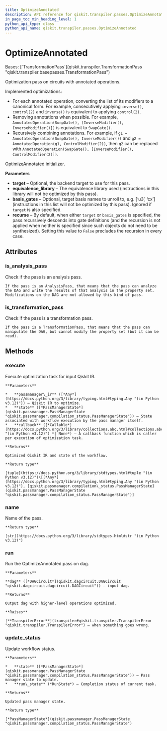 ```yaml
---
title: OptimizeAnnotated
description: API reference for qiskit.transpiler.passes.OptimizeAnnotated
in_page_toc_min_heading_level: 1
python_api_type: class
python_api_name: qiskit.transpiler.passes.OptimizeAnnotated
---
```


# OptimizeAnnotated

<Class id="qiskit.transpiler.passes.OptimizeAnnotated" isDedicatedPage={true} github="https://github.com/Qiskit/qiskit/tree/main/qiskit/transpiler/passes/optimization/optimize_annotated.py#L28-L210" signature="qiskit.transpiler.passes.OptimizeAnnotated(*args, **kwargs)">
  Bases: [`TransformationPass`](qiskit.transpiler.TransformationPass "qiskit.transpiler.basepasses.TransformationPass")

  Optimization pass on circuits with annotated operations.

  Implemented optimizations:

  *   For each annotated operation, converting the list of its modifiers to a canonical form. For example, consecutively applying `inverse()`, `control(2)` and `inverse()` is equivalent to applying `control(2)`.
  *   Removing annotations when possible. For example, `AnnotatedOperation(SwapGate(), [InverseModifier(), InverseModifier()])` is equivalent to `SwapGate()`.
  *   Recursively combining annotations. For example, if `g1 = AnnotatedOperation(SwapGate(), InverseModifier())` and `g2 = AnnotatedOperation(g1, ControlModifier(2))`, then `g2` can be replaced with `AnnotatedOperation(SwapGate(), [InverseModifier(), ControlModifier(2)])`.

  OptimizeAnnotated initializer.

  **Parameters**

  *   **target** – Optional, the backend target to use for this pass.
  *   **equivalence\_library** – The equivalence library used (instructions in this library will not be optimized by this pass).
  *   **basis\_gates** – Optional, target basis names to unroll to, e.g. \[‘u3’, ‘cx’] (instructions in this list will not be optimized by this pass). Ignored if `target` is also specified.
  *   **recurse** – By default, when either `target` or `basis_gates` is specified, the pass recursively descends into gate definitions (and the recursion is not applied when neither is specified since such objects do not need to be synthesized). Setting this value to `False` precludes the recursion in every case.

  ## Attributes

  ### is\_analysis\_pass

  <Attribute id="qiskit.transpiler.passes.OptimizeAnnotated.is_analysis_pass">
    Check if the pass is an analysis pass.

    If the pass is an AnalysisPass, that means that the pass can analyze the DAG and write the results of that analysis in the property set. Modifications on the DAG are not allowed by this kind of pass.
  </Attribute>

  ### is\_transformation\_pass

  <Attribute id="qiskit.transpiler.passes.OptimizeAnnotated.is_transformation_pass">
    Check if the pass is a transformation pass.

    If the pass is a TransformationPass, that means that the pass can manipulate the DAG, but cannot modify the property set (but it can be read).
  </Attribute>

  ## Methods

  ### execute

  <Function id="qiskit.transpiler.passes.OptimizeAnnotated.execute" github="https://github.com/Qiskit/qiskit/tree/main/qiskit/transpiler/basepasses.py#L189-L211" signature="execute(passmanager_ir, state, callback=None)">
    Execute optimization task for input Qiskit IR.

    **Parameters**

    *   **passmanager\_ir** ([*Any*](https://docs.python.org/3/library/typing.html#typing.Any "(in Python v3.12)")) – Qiskit IR to optimize.
    *   **state** ([*PassManagerState*](qiskit.passmanager.PassManagerState "qiskit.passmanager.compilation_status.PassManagerState")) – State associated with workflow execution by the pass manager itself.
    *   **callback** ([*Callable*](https://docs.python.org/3/library/collections.abc.html#collections.abc.Callable "(in Python v3.12)") *| None*) – A callback function which is caller per execution of optimization task.

    **Returns**

    Optimized Qiskit IR and state of the workflow.

    **Return type**

    [tuple](https://docs.python.org/3/library/stdtypes.html#tuple "(in Python v3.12)")\[[*Any*](https://docs.python.org/3/library/typing.html#typing.Any "(in Python v3.12)"), [qiskit.passmanager.compilation\_status.PassManagerState](qiskit.passmanager.PassManagerState "qiskit.passmanager.compilation_status.PassManagerState")]
  </Function>

  ### name

  <Function id="qiskit.transpiler.passes.OptimizeAnnotated.name" github="https://github.com/Qiskit/qiskit/tree/main/qiskit/passmanager/base_tasks.py#L68-L70" signature="name()">
    Name of the pass.

    **Return type**

    [str](https://docs.python.org/3/library/stdtypes.html#str "(in Python v3.12)")
  </Function>

  ### run

  <Function id="qiskit.transpiler.passes.OptimizeAnnotated.run" github="https://github.com/Qiskit/qiskit/tree/main/qiskit/transpiler/passes/optimization/optimize_annotated.py#L83-L97" signature="run(dag)">
    Run the OptimizeAnnotated pass on dag.

    **Parameters**

    **dag** ([*DAGCircuit*](qiskit.dagcircuit.DAGCircuit "qiskit.dagcircuit.dagcircuit.DAGCircuit")) – input dag.

    **Returns**

    Output dag with higher-level operations optimized.

    **Raises**

    [**TranspilerError**](transpiler#qiskit.transpiler.TranspilerError "qiskit.transpiler.TranspilerError") – when something goes wrong.
  </Function>

  ### update\_status

  <Function id="qiskit.transpiler.passes.OptimizeAnnotated.update_status" github="https://github.com/Qiskit/qiskit/tree/main/qiskit/transpiler/basepasses.py#L213-L221" signature="update_status(state, run_state)">
    Update workflow status.

    **Parameters**

    *   **state** ([*PassManagerState*](qiskit.passmanager.PassManagerState "qiskit.passmanager.compilation_status.PassManagerState")) – Pass manager state to update.
    *   **run\_state** (*RunState*) – Completion status of current task.

    **Returns**

    Updated pass manager state.

    **Return type**

    [*PassManagerState*](qiskit.passmanager.PassManagerState "qiskit.passmanager.compilation_status.PassManagerState")
  </Function>
</Class>

